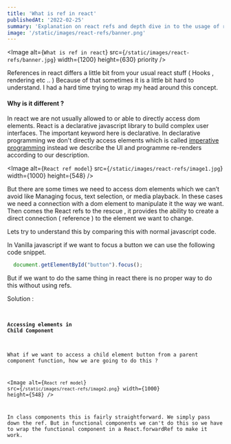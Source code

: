 ```yaml
---
title: 'What is ref in react'
publishedAt: '2022-02-25'
summary: 'Explanation on react refs and depth dive in to the usage of react refs'
image: '/static/images/react-refs/banner.png'
---
```


<Image
  alt={`What is ref in react`}
  src={`/static/images/react-refs/banner.jpg`}
  width={1200}
  height={630}
  priority
/>

References in react differs a little bit from your usual react stuff ( Hooks , rendering etc .. ) Because of that sometimes 
it is a little bit hard to understand. I had a hard time trying to wrap my head around this concept. 

#### Why is it different ? 

In react we are not usually allowed to or able to directly access dom elements. React is a declarative javascript
library to build complex user interfaces.  The important keyword here is declarative. In declarative programming we don't 
directly access elements which is called [imperative programming](https://stackoverflow.com/a/33656983) instead we describe 
the UI and programme re-renders according to our description.

<Image
  alt={`React ref model`}
  src={`/static/images/react-refs/image1.jpg`}
  width={1000}
  height={548}
/>

But there are some times we need to access dom elements which we can’t avoid like Managing focus, text selection, 
or media playback. In these cases we need a connection with a dom element to manipulate it the way we want. Then comes the 
React refs to the rescue , it provides the ability to create a direct connection ( reference ) to the element we want to change.


Lets try to understand this by comparing this with normal javascript code.

In Vanilla javascript if we want to focus a button we can use the following code snippet.
```js
  document.getElementById("button").focus();
```


But if we  want to do the same thing in react there is no proper way to do this without using refs.

Solution : 
<code />

#### Accessing elements in Child Component


What if we want to access a child element button from a parent component function, how we are going to do this ?

<Image
  alt={`React ref model`}
  src={`/static/images/react-refs/image2.png`}
  width={1000}
  height={548}
/>

In class components this is fairly straightforward. We simply pass down the ref. But in functional components we can't do
this so we have to wrap the functional component in a React.forwardRef to make it work.  